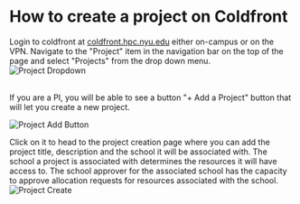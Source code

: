 # How to create a project on Coldfront

Login to coldfront at [coldfront.hpc.nyu.edu](https://coldfront.hpc.nyu.edu) either on-campus or on the VPN. Navigate to the "Project" item in the navigation bar on the top of the page and select "Projects" from the drop down menu.<br/>
![Project Dropdown](./static/project_dropdown.png)

<br/>
If you are a PI, you will be able to see a button "+ Add a Project" button that will let you create a new project. <br/>

![Project Add Button](./static/project_add_button.png)

Click on it to head to the project creation page where you can add the project title, description and the school it will be associated with. The school a project is associated with determines the resources it will have access to. The school approver for the associated school has the capacity to approve allocation requests for resources associated with the school.<br/>
![Project Create](./static/project_create.png)
